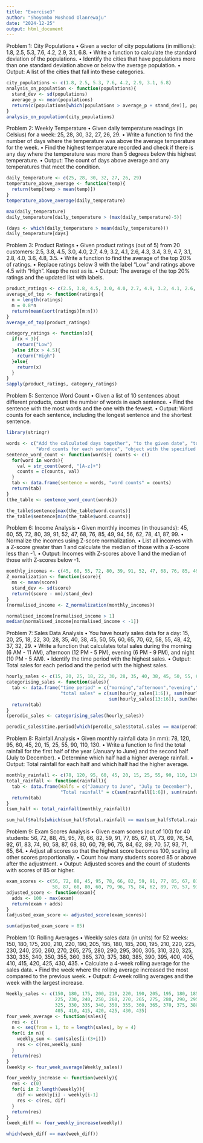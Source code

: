 ---
title: "Exercise3"
author: "Shoyombo Moshood Olanrewaju"
date: "2024-12-25"
output: html_document
---

Problem 1: City Populations
    • Given a vector of city populations (in millions): 1.8, 2.5, 5.3, 7.6, 4.2, 2.9, 3.1, 6.8.
    • Write a function to calculate the standard deviation of the populations.
    • Identify the cities that have populations more than one standard deviation above or below the average population.
    • Output: A list of the cities that fall into these categories.
```{r}
city_populations <- c(1.8, 2.5, 5.3, 7.6, 4.2, 2.9, 3.1, 6.8)
analysis_on_population <- function(populations){
  stand_dev <- sd(populations)
  average_p <- mean(populations)
  return(c(populations[which(populations > average_p + stand_dev)], populations[which(populations < average_p + stand_dev)]))
}
analysis_on_population(city_populations)
```
    
Problem 2: Weekly Temperature
    • Given daily temperature readings (in Celsius) for a week: 25, 28, 30, 32, 27, 26, 29.
    • Write a function to find the number of days where the temperature was above the average temperature for the week.
    • Find the highest temperature recorded and check if there is any day where the temperature was more than 5 degrees below this highest temperature.
    • Output: The count of days above average and any temperatures that meet the condition.
```{r}
daily_temperature <- c(25, 28, 30, 32, 27, 26, 29)
temperature_above_average <- function(temp){
  return(temp[temp > mean(temp)])
}
temperature_above_average(daily_temperature)
```
```{r}
max(daily_temperature)
daily_temperature[daily_temperature > (max(daily_temperature)-5)]
```
```{r}
(days <- which(daily_temperature > mean(daily_temperature)))
daily_temperature[days]
```

Problem 3: Product Ratings
    • Given product ratings (out of 5) from 20 customers: 2.5, 3.8, 4.5, 3.0, 4.0, 2.7, 4.9, 3.2, 4.1, 2.6, 4.3, 3.4, 3.9, 4.7, 3.1, 2.8, 4.0, 3.6, 4.8, 3.5.
    • Write a function to find the average of the top 20% of ratings.
    • Replace ratings below 3 with the label "Low" and ratings above 4.5 with "High". Keep the rest as is.
    • Output: The average of the top 20% ratings and the updated list with labels.
```{r}
product_ratings <- c(2.5, 3.8, 4.5, 3.0, 4.0, 2.7, 4.9, 3.2, 4.1, 2.6, 4.3, 3.4, 3.9, 4.7, 3.1, 2.8, 4.0, 3.6, 4.8, 3.5)
average_of_top <- function(ratings){
  n = length(ratings)
  m = 0.8*n
  return(mean(sort(ratings)[m:n]))
}
average_of_top(product_ratings)

```
```{r}
category_ratings <- function(x){
  if(x < 3){
    return("Low")
  }else if(x > 4.5){
    return("High")
  }else{
    return(x)
  }
}
sapply(product_ratings, category_ratings)
```

Problem 5: Sentence Word Count
    • Given a list of 10 sentences about different products, count the number of words in each sentence.
    • Find the sentence with the most words and the one with the fewest.
    • Output: Word counts for each sentence, including the longest sentence and the shortest sentence.
```{r}
library(stringr)
```
    
```{r}
words <- c("Add the calculated days together", "to the given date", "to get ", "the next Monday", "Given a list",
           "Word counts for each sentence", "object with the specified number", "And Create a sequence of dates")
sentence_word_count <- function(words){ counts <- c()
  for(word in words){
    val = str_count(word, "[A-z]+")
    counts = c(counts, val)
  }
  tab <- data.frame(sentence = words, "word counts" = counts)
  return(tab)
}
(the_table <- sentence_word_count(words))
```
```{r}
the_table$sentence[max(the_table$word.counts)]
the_table$sentence[min(the_table$word.counts)]
```

Problem 6: Income Analysis
    • Given monthly incomes (in thousands): 45, 60, 55, 72, 80, 39, 91, 52, 47, 68, 76, 85, 49, 94, 56, 62, 78, 41, 87, 99.
    • Normalize the incomes using Z-score normalization.
    • List all incomes with a Z-score greater than 1 and calculate the median of those with a Z-score less than -1.
    • Output: Incomes with Z-scores above 1 and the median of those with Z-scores below -1.
```{r}
monthly_incomes <- c(45, 60, 55, 72, 80, 39, 91, 52, 47, 68, 76, 85, 49, 94, 56, 62, 78, 41, 87, 99)
Z_normalization <- function(score){
  mn <- mean(score)
  stand_dev <- sd(score)
  return((score - mn)/stand_dev)
}
(normalised_income <- Z_normalization(monthly_incomes))
```
```{r}
normalised_income[normalised_income > 1]
median(normalised_income[normalised_income < -1])
```

Problem 7: Sales Data Analysis
    • You have hourly sales data for a day: 15, 20, 25, 18, 22, 30, 28, 35, 40, 38, 45, 50, 55, 60, 65, 70, 62, 58, 55, 48, 42, 37, 32, 29.
    • Write a function that calculates total sales during the morning (6 AM - 11 AM), afternoon (12 PM - 5 PM), evening (6 PM - 9 PM), and night (10 PM - 5 AM).
    • Identify the time period with the highest sales.
    • Output: Total sales for each period and the period with the highest sales.
```{r}
hourly_sales <- c(15, 20, 25, 18, 22, 30, 28, 35, 40, 38, 45, 50, 55, 60, 65, 70, 62, 58, 55, 48, 42, 37, 32, 29)
categorising_sales <- function(sales){
  tab <- data.frame("time period" = c("morning","afternoon","evening","night"),
                    "total sales" = c(sum(hourly_sales[1:6]), sum(hourly_sales[7:12]), 
                                      sum(hourly_sales[13:16]), sum(hourly_sales[17:24])))
  return(tab)
}
(perodic_sales <- categorising_sales(hourly_sales))
```
```{r}
perodic_sales$time.period[which(perodic_sales$total.sales == max(perodic_sales$total.sales))]
```

Problem 8: Rainfall Analysis
    • Given monthly rainfall data (in mm): 78, 120, 95, 60, 45, 20, 15, 25, 55, 90, 110, 130.
    • Write a function to find the total rainfall for the first half of the year (January to June) and the second half (July to December).
    • Determine which half had a higher average rainfall.
    • Output: Total rainfall for each half and which half had the higher average.
```{r}
monthly_rainfall <- c(78, 120, 95, 60, 45, 20, 15, 25, 55, 90, 110, 130)
total_rainfall <- function(rainfall){
  tab <- data.frame(Halfs = c("January to June", "July to December"), 
                    "Total rainfall" = c(sum(rainfall[1:6]), sum(rainfall[7:12])))
  return(tab)
}
(sum_half <- total_rainfall(monthly_rainfall))
```
```{r}
sum_half$Halfs[which(sum_half$Total.rainfall == max(sum_half$Total.rainfall))]
```

Problem 9: Exam Scores Analysis
    • Given exam scores (out of 100) for 40 students: 56, 72, 88, 45, 95, 78, 66, 82, 59, 91, 77, 85, 67, 81, 73, 69, 76, 54, 92, 61, 83, 74, 90, 58, 87, 68, 80, 60, 79, 96, 75, 84, 62, 89, 70, 57, 93, 71, 65, 64.
    • Adjust all scores so that the highest score becomes 100, scaling all other scores proportionally.
    • Count how many students scored 85 or above after the adjustment.
    • Output: Adjusted scores and the count of students with scores of 85 or higher.
```{r}
exam_scores <- c(56, 72, 88, 45, 95, 78, 66, 82, 59, 91, 77, 85, 67, 81, 73, 69, 76, 54, 92, 61, 83, 74, 90, 
                 58, 87, 68, 80, 60, 79, 96, 75, 84, 62, 89, 70, 57, 93, 71, 65, 64)
adjusted_score <- function(exam){
  adds <- 100 - max(exam)
  return(exam + adds)
}
(adjusted_exam_score <- adjusted_score(exam_scores))
```
```{r}
sum(adjusted_exam_score > 85)
```

Problem 10: Rolling Averages
    • Weekly sales data (in units) for 52 weeks: 150, 180, 175, 200, 210, 220, 190, 205, 195, 180, 185, 200, 195, 210, 220, 225, 230, 240, 250, 260, 270, 265, 275, 280, 290, 295, 300, 305, 310, 320, 325, 330, 335, 340, 350, 355, 360, 365, 370, 375, 380, 385, 390, 395, 400, 405, 410, 415, 420, 425, 430, 435.
    • Calculate a 4-week rolling average for the sales data.
    • Find the week where the rolling average increased the most compared to the previous week.
    • Output: 4-week rolling averages and the week with the largest increase.

```{r}
Weekly_sales <- c(150, 180, 175, 200, 210, 220, 190, 205, 195, 180, 185, 200, 195, 210, 220, 
                  225, 230, 240, 250, 260, 270, 265, 275, 280, 290, 295, 300, 305, 310, 320, 
                  325, 330, 335, 340, 350, 355, 360, 365, 370, 375, 380, 385, 390, 395, 400, 
                  405, 410, 415, 420, 425, 430, 435)
four_week_average <- function(sales){
  res <- c()
  n <- seq(from = 1, to = length(sales), by = 4)
  for(i in n){
    weekly_sum <- sum(sales[i:(3+i)])
    res <- c(res,weekly_sum)
  }
  return(res)
}
(weekly <- four_week_average(Weekly_sales))
```

```{r}
four_weekly_increase <- function(weekly){
  res <- c(0)
  for(i in 2:length(weekly)){
    dif <- weekly[i] - weekly[i-1]
    res <- c(res, dif)
  }
  return(res)
}
(week_diff <- four_weekly_increase(weekly))
```
```{r}
which(week_diff == max(week_diff))
```



